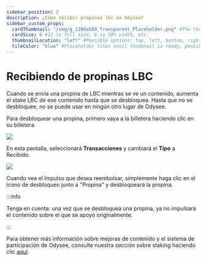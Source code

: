 ```yaml
---
sidebar_position: 2
description: ¿Cómo recibir propinas lbc en Odysee?
sidebar_custom_props:
  cardThumbnail: "/img/g_1200x600_Transparent_Placeholder.png" #The thumbnail on the category card.
  cardSize: 6 #12 is full size, 6 is 50% width, etc.
  thumbnailLocation: "left" #Possible options: top, left, bottom, right, none
  tileColor: "blue" #Placeholder tiles until thumbnail is ready, possible options: blue, cream, darkpurple, lightpurple, mauve, orange, pink, none
---
```


# Recibiendo de propinas LBC

Cuando se envía una propina de LBC mientras se ve un contenido, aumenta el stake LBC de ese contenido hasta que se desbloquea. Hasta que no se desbloquee, no se puede usar en ningún otro lugar de Odysee.

Para desbloquear una propina, primero vaya a la billetera haciendo clic en <OdyseeButton url="https://odysee.com/$/wallet"><OdyseeIcon type="credits" />  su billetera</OdyseeButton>.

![](/img/es/image_1.png)

En esta pantalla, seleccionará **Transacciones** y cambiará el **Tipo** a Recibido.

![](/img/es/image_46.png)

Cuando vea el Impulso que desea reembolsar, simplemente haga clic en el icono de desbloqueo junto a "Propina" y desbloqueará la propina.

:::info

Tenga en cuenta: una vez que se desbloquea una propina, ya no impulsará el contenido sobre el que se apoyó originalmente.

:::

Para obtener más información sobre mejoras de contenido y el sistema de participación de Odysee, consulte nuestra sección sobre staking haciendo clic [aquí](/es/category-blockchain/category-staking/naming).